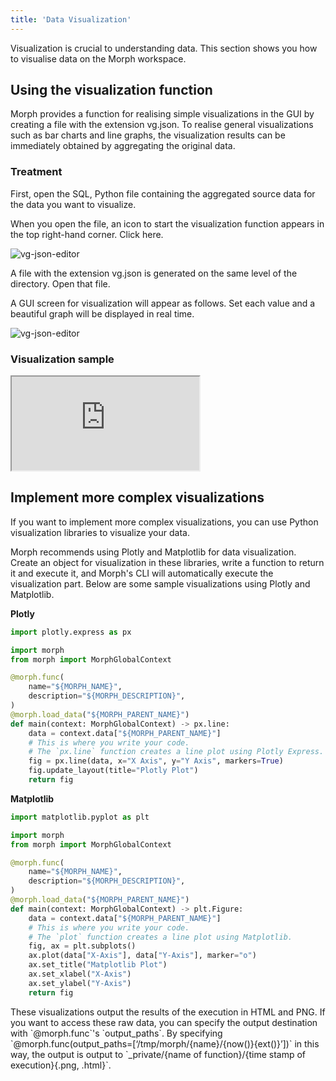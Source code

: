 ```yaml
---
title: 'Data Visualization'
---
```


Visualization is crucial to understanding data. This section shows you how to visualise data on the Morph workspace.

## Using the visualization function

Morph provides a function for realising simple visualizations in the GUI by creating a file with the extension vg.json.
To realise general visualizations such as bar charts and line graphs, the visualization results can be immediately obtained by aggregating the original data.

### Treatment

First, open the SQL, Python file containing the aggregated source data for the data you want to visualize.

When you open the file, an icon to start the visualization function appears in the top right-hand corner. Click here.

<img
	src="/assets/images/docs/visualization-how-to-start.png"
	alt="vg-json-editor"
/>

A file with the extension vg.json is generated on the same level of the directory. Open that file.

A GUI screen for visualization will appear as follows. Set each value and a beautiful graph will be displayed in real time.

<img
	src="/assets/images/docs/visualization-overview.png"
	alt="vg-json-editor"
/>

### Visualization sample

<iframe
	src="https://www.loom.com/embed/9274b8d8cc214161a5d22d67516ceeda?sid=c1a9dbf7-ff99-4b3d-b6d6-60e420c4e21a"
	controls
	className="w-full aspect-video"
></iframe>

## Implement more complex visualizations

If you want to implement more complex visualizations, you can use Python visualization libraries to visualize your data.

Morph recommends using Plotly and Matplotlib for data visualization. Create an object for visualization in these libraries, write a function to return it and execute it, and Morph's CLI will automatically execute the visualization part.
Below are some sample visualizations using Plotly and Matplotlib.

**Plotly**

```python
import plotly.express as px

import morph
from morph import MorphGlobalContext

@morph.func(
    name="${MORPH_NAME}",
    description="${MORPH_DESCRIPTION}",
)
@morph.load_data("${MORPH_PARENT_NAME}")
def main(context: MorphGlobalContext) -> px.line:
    data = context.data["${MORPH_PARENT_NAME}"]
    # This is where you write your code.
    # The `px.line` function creates a line plot using Plotly Express.
    fig = px.line(data, x="X Axis", y="Y Axis", markers=True)
    fig.update_layout(title="Plotly Plot")
    return fig
```

**Matplotlib**

```python
import matplotlib.pyplot as plt

import morph
from morph import MorphGlobalContext

@morph.func(
    name="${MORPH_NAME}",
    description="${MORPH_DESCRIPTION}",
)
@morph.load_data("${MORPH_PARENT_NAME}")
def main(context: MorphGlobalContext) -> plt.Figure:
    data = context.data["${MORPH_PARENT_NAME}"]
    # This is where you write your code.
    # The `plot` function creates a line plot using Matplotlib.
    fig, ax = plt.subplots()
    ax.plot(data["X-Axis"], data["Y-Axis"], marker="o")
    ax.set_title("Matplotlib Plot")
    ax.set_xlabel("X-Axis")
    ax.set_ylabel("Y-Axis")
    return fig
```

<Tip>
These visualizations output the results of the execution in HTML and PNG. If you want to access these raw data, you can specify the output destination with `@morph.func`'s `output_paths`.
By specifying `@morph.func(output_paths=[‘/tmp/morph/{name}/{now()}{ext()}’])` in this way, the output is output to `_private/{name of function}/{time stamp of execution}{.png, .html}`.
</Tip>
